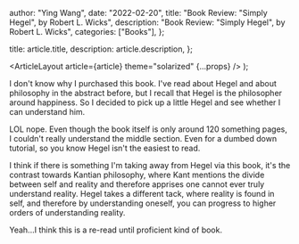 
  author: "Ying Wang",
  date: "2022-02-20",
  title: "Book Review: \"Simply Hegel\", by Robert L. Wicks",
  description: "Book Review: \"Simply Hegel\", by Robert L. Wicks",
  categories: ["Books"],
};

  title: article.title,
  description: article.description,
};

  <ArticleLayout article={article} theme="solarized" {...props} />
);

I don't know why I purchased this book. I've read about Hegel and about
philosophy in the abstract before, but I recall that Hegel is the philosopher
around happiness. So I decided to pick up a little Hegel and see whether I can
understand him.

LOL nope. Even though the book itself is only around 120 something pages, I
couldn't really understand the middle section. Even for a dumbed down tutorial,
so you know Hegel isn't the easiest to read.

I think if there is something I'm taking away from Hegel via this book, it's the
contrast towards Kantian philosophy, where Kant mentions the divide between self
and reality and therefore apprises one cannot ever truly understand reality.
Hegel takes a different tack, where reality is found in self, and therefore by
understanding oneself, you can progress to higher orders of understanding
reality.

Yeah...I think this is a re-read until proficient kind of book.
